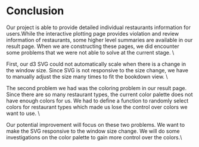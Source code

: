 # Conclusion

Our project is able to provide detailed individual restaurants information for users.While the interactive plotting page provides violation and review information of restaurants, some higher level summaries are available in our result page. When we are constructing these pages, we did encounter some problems that we were not able to solve at the current stage. \\

First, our d3 SVG could not automatically scale when there is a change in the window size. Since SVG is not responsive to the size change, we have to manually adjust the size many times to fit the bookdown view. \\

The second problem we had was the coloring problem in our result page. Since there are so many restaurant types, the current color palette does not have enough colors for us. We had to define a function to randomly select colors for restaurant types which made us lose the control over colors we want to use. \\

Our potential improvement will focus on these two problems. We want to make the SVG responsive to the window size change. We will do some investigations on the color palette to gain more control over the colors.\\
